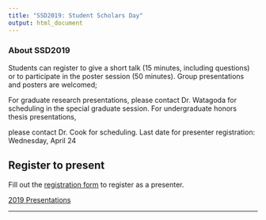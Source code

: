 ```yaml
---
title: "SSD2019: Student Scholars Day"
output: html_document
---
```


### About SSD2019

Students can register to give a short talk (15 minutes, including
questions) or to participate in the poster session (50 minutes). Group
presentations and posters are welcomed; 

For graduate research presentations, please contact Dr. Watagoda for scheduling in the special
graduate session. For undergraduate honors thesis presentations,

please contact Dr. Cook for scheduling.
Last date for presenter registration: Wednesday, April 24

## Register to present

Fill out the [registration form](https://goo.gl/forms/5TDegJoTEoY6oetC3) to register as a presenter.

[2019 Presentations](https://mathr.math.appstate.edu/s/cbc319ce1ab92ffe4abc1/files/git_repositories/lasanthiwatagoda.github.io/ssd_2019talks.pdf)

***